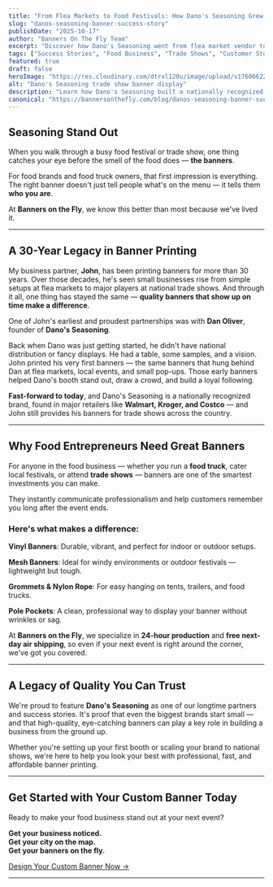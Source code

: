 ```yaml
---
title: "From Flea Markets to Food Festivals: How Dano's Seasoning Grew with the Right Banners"
slug: "danos-seasoning-banner-success-story"
publishDate: "2025-10-17"
author: "Banners On The Fly Team"
excerpt: "Discover how Dano's Seasoning went from flea market vendor to national brand with the help of quality banners. A 30-year partnership story that proves great signage makes a difference."
tags: ["Success Stories", "Food Business", "Trade Shows", "Customer Stories"]
featured: true
draft: false
heroImage: "https://res.cloudinary.com/dtrxl120u/image/upload/v1760662241/uploads/2019-07-19_10-03-03_wcrugm.png"
alt: "Dano's Seasoning trade show banner display"
description: "Learn how Dano's Seasoning built a nationally recognized food brand from flea markets to Walmart, Kroger, and Costco — with quality banners every step of the way. A 30-year success story."
canonical: "https://bannersonthefly.com/blog/danos-seasoning-banner-success-story"
---
```


## Seasoning Stand Out

When you walk through a busy food festival or trade show, one thing catches your eye before the smell of the food does — **the banners**.

For food brands and food truck owners, that first impression is everything. The right banner doesn't just tell people what's on the menu — it tells them **who you are**.

At **Banners on the Fly**, we know this better than most because we've lived it.

---

## A 30-Year Legacy in Banner Printing

My business partner, **John**, has been printing banners for more than 30 years. Over those decades, he's seen small businesses rise from simple setups at flea markets to major players at national trade shows. And through it all, one thing has stayed the same — **quality banners that show up on time make a difference**.

One of John's earliest and proudest partnerships was with **Dan Oliver**, founder of **Dano's Seasoning**.

Back when Dano was just getting started, he didn't have national distribution or fancy displays. He had a table, some samples, and a vision. John printed his very first banners — the same banners that hung behind Dan at flea markets, local events, and small pop-ups. Those early banners helped Dano's booth stand out, draw a crowd, and build a loyal following.

**Fast-forward to today**, and Dano's Seasoning is a nationally recognized brand, found in major retailers like **Walmart, Kroger, and Costco** — and John still provides his banners for trade shows across the country.

---

## Why Food Entrepreneurs Need Great Banners

For anyone in the food business — whether you run a **food truck**, cater local festivals, or attend **trade shows** — banners are one of the smartest investments you can make.

They instantly communicate professionalism and help customers remember you long after the event ends.

### Here's what makes a difference:

**Vinyl Banners**: Durable, vibrant, and perfect for indoor or outdoor setups.

**Mesh Banners**: Ideal for windy environments or outdoor festivals — lightweight but tough.

**Grommets & Nylon Rope**: For easy hanging on tents, trailers, and food trucks.

**Pole Pockets**: A clean, professional way to display your banner without wrinkles or sag.

At **Banners on the Fly**, we specialize in **24-hour production** and **free next-day air shipping**, so even if your next event is right around the corner, we've got you covered.

---

## A Legacy of Quality You Can Trust

We're proud to feature **Dano's Seasoning** as one of our longtime partners and success stories. It's proof that even the biggest brands start small — and that high-quality, eye-catching banners can play a key role in building a business from the ground up.

Whether you're setting up your first booth or scaling your brand to national shows, we're here to help you look your best with professional, fast, and affordable banner printing.

---

## Get Started with Your Custom Banner Today

Ready to make your food business stand out at your next event?

**Get your business noticed.**  
**Get your city on the map.**  
**Get your banners on the fly.**

[Design Your Custom Banner Now →](/design)

---
